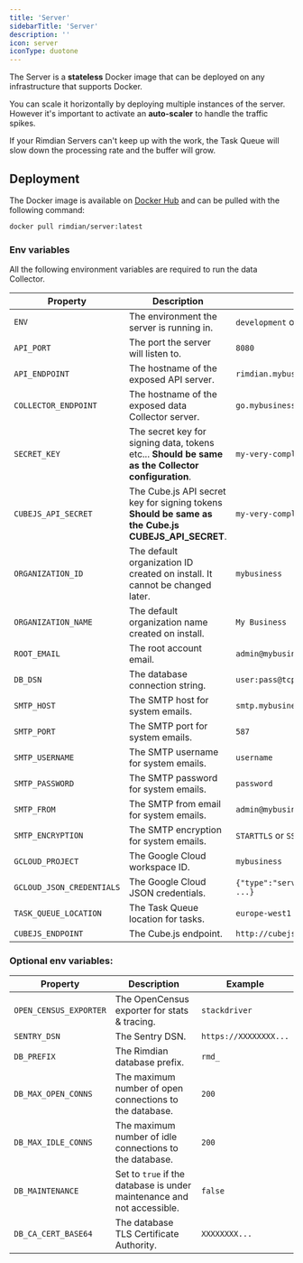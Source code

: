 ```yaml
---
title: 'Server'
sidebarTitle: 'Server'
description: ''
icon: server
iconType: duotone
---
```


The Server is a **stateless** Docker image that can be deployed on any infrastructure that supports Docker.

You can scale it horizontally by deploying multiple instances of the server. However it's important to activate an **auto-scaler** to handle the traffic spikes.

<Tip>If your Rimdian Servers can't keep up with the work, the Task Queue will slow down the processing rate and the buffer will grow.</Tip>

## Deployment

The Docker image is available on [Docker Hub](https://hub.docker.com/r/rimdian/server/tags) and can be pulled with the following command:

```bash
docker pull rimdian/server:latest
```

### Env variables

All the following environment variables are required to run the data Collector.

| Property | Description                           | Example |
| -------- | ------------------------------------- |---------|
| `ENV`     | The environment the server is running in. | `development` or `test` or `production` |
| `API_PORT` | The port the server will listen to. | `8080` |
| `API_ENDPOINT` | The hostname of the exposed API server. | `rimdian.mybusiness.com` |
| `COLLECTOR_ENDPOINT` | The hostname of the exposed data Collector server. | `go.mybusiness.com` |
| `SECRET_KEY ` | The secret key for signing data, tokens etc... **Should be same as the Collector configuration**. | `my-very-complex-secret-key` |
| `CUBEJS_API_SECRET ` | The Cube.js API secret key for signing tokens **Should be same as the Cube.js CUBEJS_API_SECRET**. | `my-very-complex-secret-key` |
| `ORGANIZATION_ID` | The default organization ID created on install. It cannot be changed later. | `mybusiness` |
| `ORGANIZATION_NAME` | The default organization name created on install. | `My Business` |
| `ROOT_EMAIL` | The root account email. | `admin@mybusiness.com` |
| `DB_DSN` | The database connection string. | `user:pass@tcp(IP:3306)/?tls=skip-verify` |
| `SMTP_HOST` | The SMTP host for system emails. | `smtp.mybusiness.com` |
| `SMTP_PORT` | The SMTP port for system emails. | `587` |
| `SMTP_USERNAME` | The SMTP username for system emails. | `username` |
| `SMTP_PASSWORD` | The SMTP password for system emails. | `password` |
| `SMTP_FROM` | The SMTP from email for system emails. | `admin@mybusiness.com` |
| `SMTP_ENCRYPTION` | The SMTP encryption for system emails. | `STARTTLS` or `SSLTLS` |
| `GCLOUD_PROJECT` | The Google Cloud workspace ID. | `mybusiness` |
| `GCLOUD_JSON_CREDENTIALS` | The Google Cloud JSON credentials. | `{"type":"service_account","project_id":"mybusiness" ...}` |
| `TASK_QUEUE_LOCATION` | The Task Queue location for tasks. | `europe-west1` |
| `CUBEJS_ENDPOINT` | The Cube.js endpoint. | `http://cubejs.mybusiness.com` |

### Optional env variables:

| Property | Description                           | Example |
| -------- | ------------------------------------- |---------|
| `OPEN_CENSUS_EXPORTER` | The OpenCensus exporter for stats & tracing. | `stackdriver` |
| `SENTRY_DSN` | The Sentry DSN. | `https://XXXXXXXX...` |
| `DB_PREFIX` | The Rimdian database prefix. | `rmd_` |
| `DB_MAX_OPEN_CONNS` | The maximum number of open connections to the database. | `200` |
| `DB_MAX_IDLE_CONNS` | The maximum number of idle connections to the database. | `200` |
| `DB_MAINTENANCE` | Set to `true` if the database is under maintenance and not accessible. | `false` |
| `DB_CA_CERT_BASE64` | The database TLS Certificate Authority. | `XXXXXXXX...` |